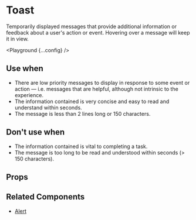 
# Toast

Temporarily displayed messages that provide additional information or feedback about a user's action or event. Hovering over a message will keep it in view.

<Playground {...config} />

## Use when

- There are low priority messages to display in response to some event or action — i.e. messages that are helpful, although not intrinsic to the experience.
- The information contained is very concise and easy to read and understand within seconds.
- The message is less than 2 lines long or 150 characters.

## Don't use when

- The information contained is vital to completing a task.
- The message is too long to be read and understood within seconds (> 150 characters).

## Props

<PropsTable propsConfig={config.props} />

## Related Components

- [Alert](/components/alert)
